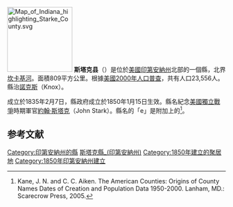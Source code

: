 {{noteTA
|G1=USState
}}

{{Otheruses|斯塔克縣|subject=美國印地安納州的一個縣|other=同名的縣}}
[[File:Map_of_Indiana_highlighting_Starke_County.svg|150px]]
'''斯塔克县'''（{{lang-en|Starke County}}）是位於[[美國|美國]][[印第安納州|印第安納州]]北部的一個縣，北界[[坎卡基河|坎卡基河]]。面積809平方公里。根據[[美國2000年人口普查|美國2000年人口普查]]，共有人口23,556人。縣治[[諾克斯_(印地安納州)|諾克斯]]（Knox）。

成立於1835年2月7日，縣政府成立於1850年1月15日生效。縣名紀念[[美國獨立戰爭|美國獨立戰爭]]時期軍官[[約翰·斯塔克|約翰·斯塔克]]（John Stark）。縣名的「e」是附加上的<ref>Kane, J. N. and C. C. Aiken. The American Counties: Origins of County Names Dates of Creation and Population Data 1950-2000. Lanham, MD.: Scarecrow Press, 2005.</ref>。

==参考文献==
{{Reflist}}

{{印第安納州}}
{{斯塔克縣 (印地安納州)}}
{{Authority control}}

{{DEFAULTSORT:Starke County}}
[[Category:印第安納州的縣|Category:印第安納州的縣]]
[[Category:斯塔克縣_(印第安納州)|]]
[[Category:1850年建立的聚居地|Category:1850年建立的聚居地]]
[[Category:1850年印第安納州建立|Category:1850年印第安納州建立]]

{{Indiana-geo-stub}}